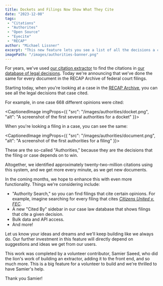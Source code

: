 ```yaml
---
title: Dockets and Filings Now Show What They Cite 
date: "2023-12-08"
tags:
 - "Citations"
 - "Authorites"
 - "Open Source"
 - "Eyecite"
 - "RECAP"
author: "Michael Lissner"
excerpt: "This new feature lets you see a list of all the decisions a case or filing has cited."
imagePath: "/images/authorities-banner.png"
---
```


<p class="lead">For years, we've used <a href="/projects/eyecite">our citation extractor</a> to find the citations in <a href="https://www.courtlistener.com/opinion/">our database of legal decisions</a>. Today we're announcing that we've done the same for every document in the RECAP Archive of federal court filings.</p>

Starting today, when you're looking at a case in the [RECAP Archive][ra], you can see all the legal decisions that case cited.

For example, in one case 668 different opinions were cited:

<CaptionedImage imgProps={{
  "src": "/images/authorities/docket.png",
  "alt": "A screenshot of the first several authorities for a docket"
}}></CaptionedImage>

When you're looking a filing in a case, you can see the same:

<CaptionedImage imgProps={{
  "src": "/images/authorities/document.png",
  "alt": "A screenshot of the first authorities for a filing"
}}></CaptionedImage>

These are the so-called "Authorities," because they are the decisions that the filing or case depends on to win. 

Altogether, we identified approximately twenty-two-million citations using this system, and we get more every minute, as we get new documents.

In the coming months, we hope to enhance this with even more functionality. Things we're considering include: 

 - "Authority Search," so you can find filings that cite certain opinions. For example, imagine searching for every filing that cites *[Citizens United v. FEC][1]*.
 - A new "Cited By" sidebar in our case law database that shows filings that cite a given decision.
 - Bulk data and API access.
 - And more! 
 
Let us know your ideas and dreams and we'll keep building like we always do. Our further investment in this feature will directly depend on suggestions and ideas we get from our users.    

This work was completed by a volunteer contributor, Samier Saeed, who did the lion's work of building an extractor, adding it to the front end, and so much more. This is a big feature for a volunteer to build and we're thrilled to have Samier's help. 

Thank you Samier!

[1]: https://www.courtlistener.com/opinion/1741/citizens-united-v-federal-election-commission/
[ra]: https://www.courtlistener.com/recap/